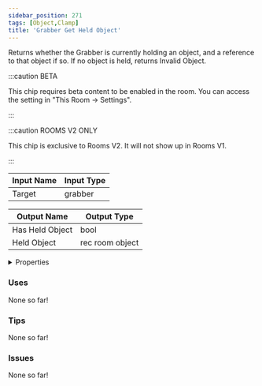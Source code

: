 ```yaml
---
sidebar_position: 271
tags: [Object,Clamp]
title: 'Grabber Get Held Object'
---
```


Returns whether the Grabber is currently holding an object, and a reference to that object if so. If no object is held, returns Invalid Object.

:::caution BETA

This chip requires beta content to be enabled in the room. You can access the setting in "This Room -> Settings".

:::

:::caution ROOMS V2 ONLY

This chip is exclusive to Rooms V2. It will not show up in Rooms V1.

:::


<EsbSvg />

| Input Name | Input Type |
|-----------|-----------|
| Target | grabber |

| Output Name | Output Type |
|-----------|-----------|
| Has Held Object | bool |
| Held Object | rec room object |


<details>
  <summary>Properties</summary>
  <div>
    <div>
    <table>
      <thead>
        <tr>
          <th>Is beta required?</th>
          <th>✅</th>
        </tr>
        <tr>
          <th>Is this chip a trolling risk?</th>
          <th>❌</th>
        </tr>
        <tr>
          <th>Is this chip a role assignment risk?</th>
          <th>❌</th>
        </tr>
        <tr>
          <th>Chip UUID</th>
          <th>338a3300-ad0d-40d9-a9a7-ff57f5401905</th>
        </tr>
      </thead>
    </table>
    </div>
  </div>
</details>

### Uses

None so far!

### Tips

None so far!

### Issues

None so far!